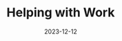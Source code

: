 ---
title: "Helping with Work"
date: "2023-12-12"
slug: "helping-with-work"
heroimage: "./20231212_184447.jpg"
heroimage_alt: "Noodle is a doodle."
---